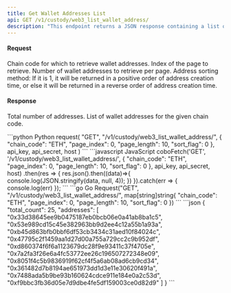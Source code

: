 ```yaml
---
title: Get Wallet Addresses List
api: GET /v1/custody/web3_list_wallet_address/ 
description: "This endpoint returns a JSON response containing a list of wallet addresses for a given chain code. The response also includes the total count of wallet addresses for the given chain code. Pagination is supported through the use of page index and page length parameters."
---
```

#### Request 

<ParamField query="chain_code" type="String" required>Chain code for which to retrieve wallet addresses.</ParamField>
<ParamField query="page_index" type="Int" required>Index of the page to retrieve.</ParamField>
<ParamField query="page_length" type="Int" required>Number of wallet addresses to retrieve per page.</ParamField>
<ParamField query="sort_flag" type="Int" >Address sorting method: If it is 1, it will be returned in a positive order of address creation time, or else it will be returned in a reverse order of address creation time.</ParamField>

#### Response 
<ResponseField name="total_count" type="Int" >Total number of addresses.</ResponseField>
<ResponseField name="addresses" type="String" >List of wallet addresses for the given chain code.</ResponseField>

<RequestExample>
```python Python
request(
    "GET",
    "/v1/custody/web3_list_wallet_address/",
    {
        "chain_code": "ETH",
        "page_index": 0,
        "page_length": 10,
        "sort_flag": 0
    },
    api_key, api_secret, host
)
```
```javascript JavaScript
coboFetch('GET', '/v1/custody/web3_list_wallet_address/', {
      "chain_code": "ETH", 
      "page_index": 0, 
      "page_length": 10, 
      "sort_flag": 0
}, api_key, api_secret, host)
    .then(res => {
        res.json().then((data)=>{
            console.log(JSON.stringify(data, null, 4));
        })
    }).catch(err => {
        console.log(err)
    });
```
```go Go
Request("GET", "/v1/custody/web3_list_wallet_address/", map[string]string{
      "chain_code": "ETH", 
      "page_index": 0, 
      "page_length": 10, 
      "sort_flag": 0
})
```
</RequestExample>

<ResponseExample>
```json
{
  "total_count": 25,
  "addresses": [
    "0x33d38645ee9b0475187eb0bcb06e0a41ab8ba1c5",
    "0x53e989cd15c45e382963bb9d2ee4c12a55b1a93a",
    "0xb45d863bfb0bbf6df53cb3434c31aed10f84024c",
    "0x47795c2f1459aa1d27d00a755a729cc2c9b952df",
    "0xd860374f6f6a1123679dc28f9e93411c37f4705e",
    "0x7a2fa3f26e6a4fc53772ee26c196507272348e09",
    "0x8051f4c5b9836919f62cf4f5a6ab08ad6cb9cd34",
    "0x361482d7b8194ae651973dd1d3e11e30620f491a",
    "0x7488ada5b9be93b160624cdce911e184e0a2c53d",
    "0xf9bbc3fb36d05e7d9dbe4fe5df159003ce0d82d9"
  ]
}
```
</ResponseExample>
